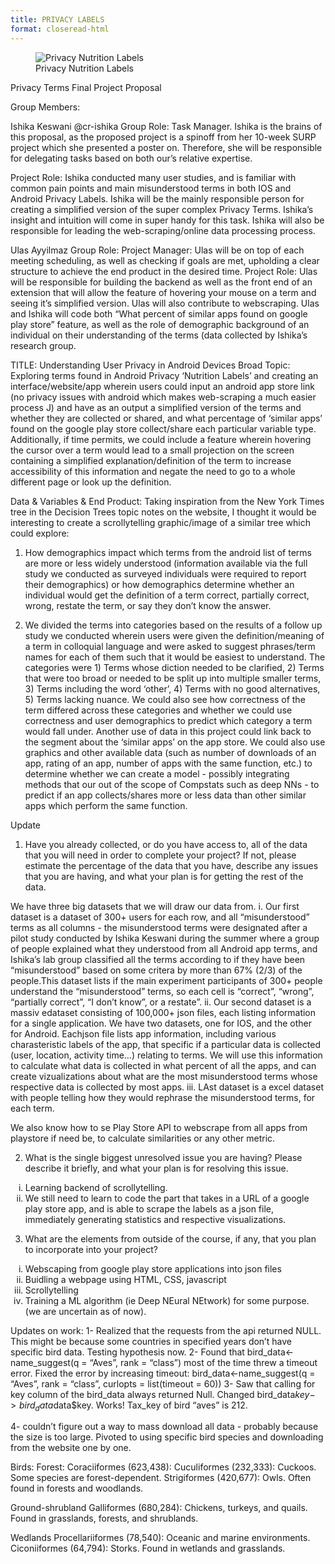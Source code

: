 ```yaml
---
title: PRIVACY LABELS
format: closeread-html
---
```


:::{.cr-section}

:::{#cr-ishika}
![Privacy Nutrition Labels](Data_tracking.png)
:::


Privacy Terms Final Project Proposal

Group Members:

Ishika Keswani @cr-ishika
Group Role: Task Manager. Ishika is the brains of this proposal, as the proposed project is a spinoff from her 10-week SURP project which she presented a poster on. Therefore, she will be responsible for delegating tasks based on both our’s relative expertise.

Project Role: Ishika conducted many user studies, and is familiar with common pain points and main misunderstood terms in both IOS and Android Privacy Labels. Ishika will be the mainly responsible person for creating a simplified version of the super complex Privacy Terms. Ishika’s insight and intuition will come in super handy for this task. Ishika will also be responsible for leading the web-scraping/online data processing process.


Ulas Ayyilmaz
Group Role: Project Manager: Ulas will be on top of each meeting scheduling, as well as checking if goals are met, upholding a clear structure to achieve the end product in the desired time.
Project Role: Ulas will be responsible for building the backend as well as the front end of an extension that will allow the feature of hovering your mouse on a term and seeing it’s simplified version. Ulas will also contribute to webscraping.
Ulas and Ishika will code both “What percent of similar apps found on google play store” feature, as well as the role of demographic background of an individual on their understanding of the terms (data collected by Ishika’s research group.

:::
TITLE: Understanding User Privacy in Android Devices
Broad Topic: Exploring terms found in Android Privacy ‘Nutrition Labels’ and creating an interface/website/app wherein users could input an android app store link (no privacy issues with android which makes web-scraping a much easier process J) and have as an output a simplified version of the terms and whether they are collected or shared, and what percentage of ‘similar apps’ found on the google play store collect/share each particular variable type. Additionally, if time permits, we could include a feature wherein hovering the cursor over a term would lead to a small projection on the screen containing a simplified explanation/definition of the term to increase accessibility of this information and negate the need to go to a whole different page or look up the definition.

Data & Variables & End Product: Taking inspiration from the New York Times tree in the Decision Trees topic notes on the website, I thought it would be interesting to create a scrollytelling graphic/image of a similar tree which could explore:

1. How demographics impact which terms from the android list of terms are more or
less widely understood (information available via the full study we conducted as surveyed individuals were required to report their demographics) or how demographics determine whether an individual would get the definition of a term correct, partially correct, wrong, restate the term, or say they don’t know the answer.

2. We divided the terms into categories based on the results of a follow up study we conducted wherein users were given the definition/meaning of a term in colloquial language and were asked to suggest phrases/term names for each of them such that it would be easiest to understand. The categories were 1) Terms whose diction needed to be clarified, 2) Terms that were too broad or needed to be split up into multiple smaller terms, 3) Terms including the word ‘other’, 4) Terms with no good alternatives, 5) Terms lacking nuance. We could also see how correctness of the term differed across these categories and whether we could use correctness and user demographics to predict which category a term would fall under.
Another use of data in this project could link back to the segment about the ‘similar apps’ on the app store. We could also use graphics and other available data (such as number of downloads of an app, rating of an app, number of apps with the same function, etc.) to determine whether we can create a model - possibly integrating methods that our out of the scope of Compstats such as deep NNs - to predict if an app collects/shares more or less data than other similar apps which perform the same function.

Update

1. Have you already collected, or do you have access to, all of the data that you will need in order to complete your project? If not, please estimate the percentage of the data that you have, describe any issues that you are having, and what your plan is for getting the rest of the data.

We have three big datasets that we will draw our data from.
i. Our first dataset is a dataset of 300+ users for each row, and all "misunderstood" terms as all columns - the misunderstood terms were designated after a pilot study conducted by Ishika Keswani during the summer where a group of people explained what they understood from all Android app terms, and Ishika's lab group classified all the terms according to if they have been "misunderstood" based on some critera by more than 67% (2/3) of the people.This dataset lists if the main experiment participants of 300+ people understand the "misunderstood" terms, so each cell is "correct", "wrong", "partially correct", "I don't know", or a restate". 
ii. Our second dataset is a massiv edataset consisting of 100,000+ json files, each listing information for a single application. We have two datasets, one for IOS, and the other for Android. Eachjson file lists app information, including various charasteristic labels of the app, that specific if a particular data is collected (user, location, activity time...) relating to terms. We will use this information to calculate what data is collected in what percent of all the apps, and can create vizualizations about what are the most misunderstood terms whose respective data is collected by most apps.
iii. LAst dataset is a excel dataset with people telling how they would rephrase the misunderstood terms, for each term. 

We also know how to se Play Store API to webscrape from all apps from playstore if need be, to calculate similarities or any other metric. 


2. What is the single biggest unresolved issue you are having? Please describe it briefly, and what your plan is for resolving this issue.

i. Learning backend of scrollytelling. 
ii. We still need to learn to code the part that takes in a URL of a google play store app, and is able to scrape the labels as a json file, immediately generating statistics and respective visualizations. 

3. What are the elements from outside of the course, if any, that you plan to incorporate into your project?
i. Webscaping from google play store applications into json files
ii. Buidling a webpage using HTML, CSS, javascript
iii. Scrollytelling
iv. Training a ML algorithm (ie Deep NEural NEtwork) for some purpose. (we are uncertain as of now).



Updates on work:
1- Realized that the requests from the api returned NULL. This might be because some countries in specified years don't have specific bird data. Testing hypothesis now.
2- Found that 
bird_data<-name_suggest(q = "Aves", rank = "class") most of the time threw a timeout error. Fixed the error by increasing timeout:
  bird_data<-name_suggest(q = "Aves", rank = "class", curlopts = list(timeout = 60))
3- Saw that calling for key column of the bird_data always returned Null. Changed bird_data$key -> bird_data$data$key. Works! Tax_key of bird "aves" is 212.

4- couldn't figure out a way to mass download all data - probably because the size is too large. Pivoted to using specific bird species and downloading from the website one by one. 

Birds:
Forest:
Coraciiformes (623,438):
Cuculiformes (232,333): Cuckoos. Some species are forest-dependent.
Strigiformes (420,677): Owls. Often found in forests and woodlands.

Ground-shrubland
Galliformes (680,284): Chickens, turkeys, and quails. Found in grasslands, forests, and shrublands.

Wedlands
Procellariiformes (78,540): Oceanic and marine environments.
Ciconiiformes (64,794): Storks. Found in wetlands and grasslands.


